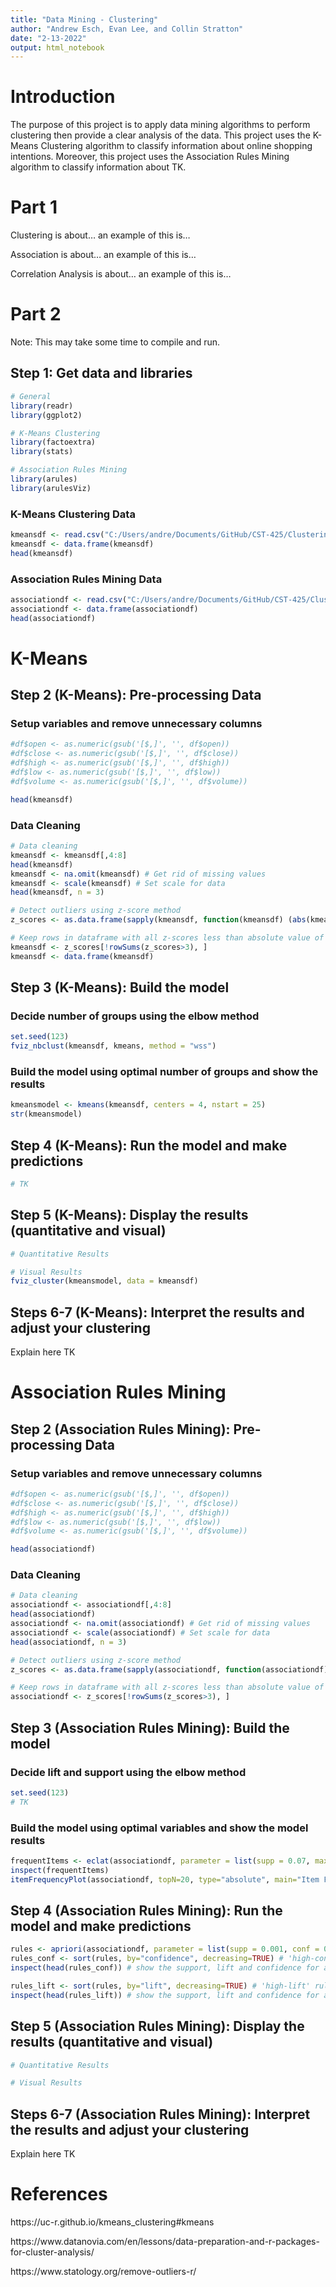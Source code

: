```yaml
---
title: "Data Mining - Clustering"
author: "Andrew Esch, Evan Lee, and Collin Stratton"
date: "2-13-2022"
output: html_notebook
---
```


# Introduction
The purpose of this project is to apply data mining algorithms to perform clustering then provide a clear analysis of the data. This project uses the K-Means Clustering algorithm to classify information about online shopping intentions. Moreover, this project uses the Association Rules Mining algorithm to classify information about TK.

# Part 1
Clustering is about... an example of this is...

Association is about... an example of this is...

Correlation Analysis is about... an example of this is...

# Part 2
Note: This may take some time to compile and run.

## Step 1: Get data and libraries
```r
# General
library(readr)
library(ggplot2)

# K-Means Clustering
library(factoextra)
library(stats)

# Association Rules Mining
library(arules)
library(arulesViz)
```

### K-Means Clustering Data
```r
kmeansdf <- read.csv("C:/Users/andre/Documents/GitHub/CST-425/Clustering/online_shoppers_intention.csv")
kmeansdf <- data.frame(kmeansdf)
head(kmeansdf)
```

### Association Rules Mining Data
```r
associationdf <- read.csv("C:/Users/andre/Documents/GitHub/CST-425/Clustering/Store_Hackathon_Ideal_Data.csv")
associationdf <- data.frame(associationdf)
head(associationdf)
```

# K-Means

## Step 2 (K-Means): Pre-processing Data

### Setup variables and remove unnecessary columns
```r
#df$open <- as.numeric(gsub('[$,]', '', df$open))
#df$close <- as.numeric(gsub('[$,]', '', df$close))
#df$high <- as.numeric(gsub('[$,]', '', df$high))
#df$low <- as.numeric(gsub('[$,]', '', df$low))
#df$volume <- as.numeric(gsub('[$,]', '', df$volume))

head(kmeansdf)
```

### Data Cleaning
```r
# Data cleaning
kmeansdf <- kmeansdf[,4:8]
head(kmeansdf)
kmeansdf <- na.omit(kmeansdf) # Get rid of missing values
kmeansdf <- scale(kmeansdf) # Set scale for data
head(kmeansdf, n = 3)

# Detect outliers using z-score method
z_scores <- as.data.frame(sapply(kmeansdf, function(kmeansdf) (abs(kmeansdf-mean(kmeansdf))/sd(kmeansdf))))

# Keep rows in dataframe with all z-scores less than absolute value of 3
kmeansdf <- z_scores[!rowSums(z_scores>3), ]
kmeansdf <- data.frame(kmeansdf)
```

## Step 3 (K-Means): Build the model

### Decide number of groups using the elbow method
```r
set.seed(123)
fviz_nbclust(kmeansdf, kmeans, method = "wss")
```

### Build the model using optimal number of groups and show the results
```r
kmeansmodel <- kmeans(kmeansdf, centers = 4, nstart = 25)
str(kmeansmodel)
```

## Step 4 (K-Means): Run the model and make predictions
```r
# TK
```

## Step 5 (K-Means): Display the results (quantitative and visual)
```r
# Quantitative Results

# Visual Results
fviz_cluster(kmeansmodel, data = kmeansdf)
```

## Steps 6-7 (K-Means): Interpret the results and adjust your clustering
Explain here TK


# Association Rules Mining

## Step 2 (Association Rules Mining): Pre-processing Data

### Setup variables and remove unnecessary columns
```r
#df$open <- as.numeric(gsub('[$,]', '', df$open))
#df$close <- as.numeric(gsub('[$,]', '', df$close))
#df$high <- as.numeric(gsub('[$,]', '', df$high))
#df$low <- as.numeric(gsub('[$,]', '', df$low))
#df$volume <- as.numeric(gsub('[$,]', '', df$volume))

head(associationdf)
```

### Data Cleaning
```r
# Data cleaning
associationdf <- associationdf[,4:8]
head(associationdf)
associationdf <- na.omit(associationdf) # Get rid of missing values
associationdf <- scale(associationdf) # Set scale for data
head(associationdf, n = 3)

# Detect outliers using z-score method
z_scores <- as.data.frame(sapply(associationdf, function(associationdf) (abs(associationdf-mean(associationdf))/sd(associationdf))))

# Keep rows in dataframe with all z-scores less than absolute value of 3
associationdf <- z_scores[!rowSums(z_scores>3), ]
```

## Step 3 (Association Rules Mining): Build the model

### Decide lift and support using the elbow method
```r
set.seed(123)
# TK
```

### Build the model using optimal variables and show the model results
```r
frequentItems <- eclat(associationdf, parameter = list(supp = 0.07, maxlen = 15)) # calculates support for frequent items
inspect(frequentItems)
itemFrequencyPlot(associationdf, topN=20, type="absolute", main="Item Frequency") # plot frequent items
```

## Step 4 (Association Rules Mining): Run the model and make predictions
```r
rules <- apriori(associationdf, parameter = list(supp = 0.001, conf = 0.5)) # Min Support as 0.001, confidence as 0.5.
rules_conf <- sort(rules, by="confidence", decreasing=TRUE) # 'high-confidence' rules.
inspect(head(rules_conf)) # show the support, lift and confidence for all rules

rules_lift <- sort(rules, by="lift", decreasing=TRUE) # 'high-lift' rules.
inspect(head(rules_lift)) # show the support, lift and confidence for all rules
```

## Step 5 (Association Rules Mining): Display the results (quantitative and visual)
```r
# Quantitative Results

# Visual Results

```

## Steps 6-7 (Association Rules Mining): Interpret the results and adjust your clustering
Explain here TK


# References
https://uc-r.github.io/kmeans_clustering#kmeans

https://www.datanovia.com/en/lessons/data-preparation-and-r-packages-for-cluster-analysis/

https://www.statology.org/remove-outliers-r/